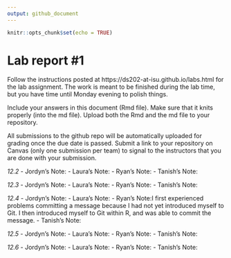```yaml
---
output: github_document
---
```


<!-- README.md is generated from README.Rmd. Please edit the README.Rmd file -->


```r
knitr::opts_chunk$set(echo = TRUE)
```

# Lab report #1

Follow the instructions posted at https://ds202-at-isu.github.io/labs.html for the lab assignment. The work is meant to be finished during the lab time, but you have time until Monday evening to polish things.

Include your answers in this document (Rmd file). Make sure that it knits properly (into the md file). Upload both the Rmd and the md file to your repository.  

All submissions to the github repo will be automatically uploaded for grading once the due date is passed.
Submit a link to your repository on Canvas (only one submission per team) to signal to the instructors that you are done with your submission.

*12.2*
- Jordyn's Note:
- Laura's Note:
- Ryan's Note: 
- Tanish's Note:

*12.3*
- Jordyn's Note:
- Laura's Note:
- Ryan's Note:
- Tanish's Note:

*12.4*
- Jordyn's Note:
- Laura's Note:
- Ryan's Note:I first experienced problems committing a message because I had not yet introduced myself to Git. I then introduced myself to Git within R, and was able to commit the message. 
- Tanish's Note:

*12.5*
- Jordyn's Note:
- Laura's Note:
- Ryan's Note:
- Tanish's Note:

*12.6*
- Jordyn's Note:
- Laura's Note:
- Ryan's Note:
- Tanish's Note:

